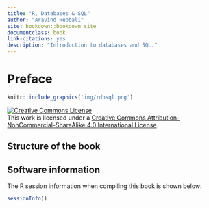 ```yaml
--- 
title: "R, Databases & SQL"
author: "Aravind Hebbali"
site: bookdown::bookdown_site
documentclass: book
link-citations: yes
description: "Introduction to databases and SQL."
---
```


# Preface {-}

```r
knitr::include_graphics('img/rdbsql.png')
```

<a rel="license" href="http://creativecommons.org/licenses/by-nc-sa/4.0/"><img alt="Creative Commons License" style="border-width:0" src="https://i.creativecommons.org/l/by-nc-sa/4.0/88x31.png" /></a><br />This work is licensed under a <a rel="license" href="http://creativecommons.org/licenses/by-nc-sa/4.0/">Creative Commons Attribution-NonCommercial-ShareAlike 4.0 International License</a>.

## Structure of the book {-}

## Software information {-}

The R session information when compiling this book is shown below:

```r
sessionInfo()
```

